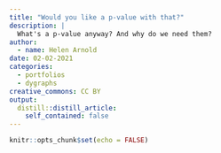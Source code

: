 ```yaml
---
title: "Would you like a p-value with that?"
description: |
  What's a p-value anyway? And why do we need them?
author:
  - name: Helen Arnold
date: 02-02-2021
categories:
  - portfolios
  - dygraphs
creative_commons: CC BY
output:
  distill::distill_article:
    self_contained: false 
---
```



```r
knitr::opts_chunk$set(echo = FALSE)
```
